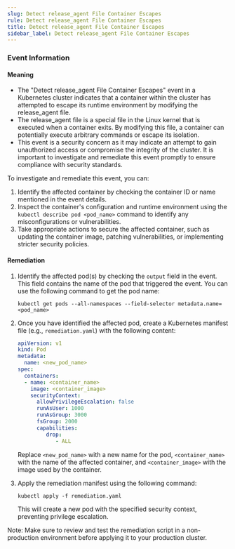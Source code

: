 ```yaml
--- 
slug: Detect release_agent File Container Escapes
rule: Detect release_agent File Container Escapes
title: Detect release_agent File Container Escapes
sidebar_label: Detect release_agent File Container Escapes
---
```

                   


### Event Information

#### Meaning

- The "Detect release_agent File Container Escapes" event in a Kubernetes cluster indicates that a container within the cluster has attempted to escape its runtime environment by modifying the release_agent file.
- The release_agent file is a special file in the Linux kernel that is executed when a container exits. By modifying this file, a container can potentially execute arbitrary commands or escape its isolation.
- This event is a security concern as it may indicate an attempt to gain unauthorized access or compromise the integrity of the cluster. It is important to investigate and remediate this event promptly to ensure compliance with security standards.

To investigate and remediate this event, you can:
1. Identify the affected container by checking the container ID or name mentioned in the event details.
2. Inspect the container's configuration and runtime environment using the `kubectl describe pod <pod_name>` command to identify any misconfigurations or vulnerabilities.
3. Take appropriate actions to secure the affected container, such as updating the container image, patching vulnerabilities, or implementing stricter security policies.

#### Remediation

1. Identify the affected pod(s) by checking the `output` field in the event. This field contains the name of the pod that triggered the event. You can use the following command to get the pod name:

   ```shell
   kubectl get pods --all-namespaces --field-selector metadata.name=<pod_name>
   ```

2. Once you have identified the affected pod, create a Kubernetes manifest file (e.g., `remediation.yaml`) with the following content:

   ```yaml
   apiVersion: v1
   kind: Pod
   metadata:
     name: <new_pod_name>
   spec:
     containers:
     - name: <container_name>
       image: <container_image>
       securityContext:
         allowPrivilegeEscalation: false
         runAsUser: 1000
         runAsGroup: 3000
         fsGroup: 2000
         capabilities:
            drop:
               - ALL
   ```

   Replace `<new_pod_name>` with a new name for the pod, `<container_name>` with the name of the affected container, and `<container_image>` with the image used by the container.

3. Apply the remediation manifest using the following command:

   ```shell
   kubectl apply -f remediation.yaml
   ```

   This will create a new pod with the specified security context, preventing privilege escalation.

Note: Make sure to review and test the remediation script in a non-production environment before applying it to your production cluster.

 